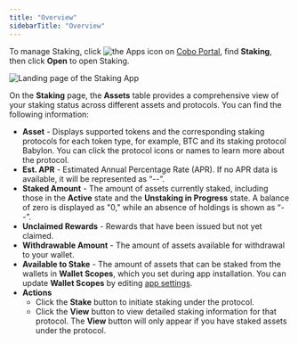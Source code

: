 ```yaml
---
title: "Overview"
sidebarTitle: "Overview"
---
```

To manage Staking, click <img src="/en/images/common/icon_apps.svg" className="icon" alt="the Apps icon"/> on [Cobo Portal](https://portal.cobo.com/login), find **Staking**, then click **Open** to open Staking.

<img src="/en/images/portal-apps/staking/staking_overview.png" className="screenshot_full_screen" alt="Landing page of the Staking App"/>

On the **Staking** page, the **Assets** table provides a comprehensive view of your staking status across different assets and protocols. You can find the following information:

- **Asset** - Displays supported tokens and the corresponding staking protocols for each token type, for example, BTC and its staking protocol Babylon. You can click the protocol icons or names to learn more about the protocol.
- **Est. APR** - Estimated Annual Percentage Rate (APR). If no APR data is available, it will be represented as “--”.
- **Staked Amount** - The amount of assets currently staked, including those in the **Active** state and the **Unstaking in Progress** state. A balance of zero is displayed as "0," while an absence of holdings is shown as “--”.
- **Unclaimed Rewards** - Rewards that have been issued but not yet claimed. 
- **Withdrawable Amount** - The amount of assets available for withdrawal to your wallet.
- **Available to Stake** - The amount of assets that can be staked from the wallets in **Wallet Scopes**, which you set during app installation. You can update **Wallet Scopes** by editing [app settings](/en/portal/portal-apps/app-settings).
-  **Actions** 
    - Click the **Stake** button to initiate staking under the protocol.
    - Click the **View** button to view detailed staking information for that protocol.
    <Info>The **View** button will only appear if you have staked assets under the protocol.</Info>
